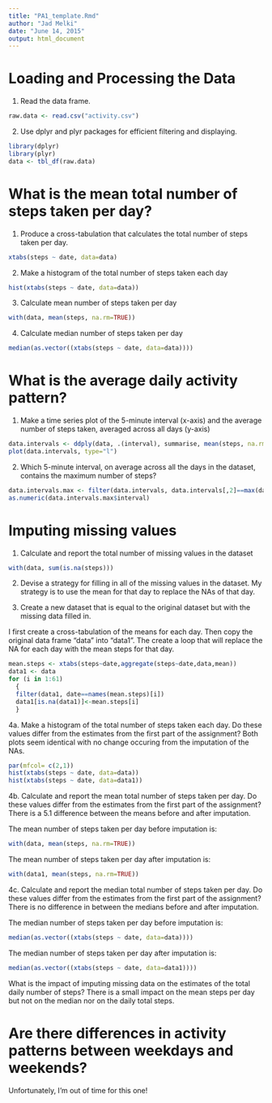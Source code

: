 ```yaml
---
title: "PA1_template.Rmd"
author: "Jad Melki"
date: "June 14, 2015"
output: html_document
---
```

# Loading and Processing the Data 

1. Read the data frame. 
``` r
raw.data <- read.csv("activity.csv")
```

2. Use dplyr and plyr packages for efficient filtering and displaying.
``` r
library(dplyr)
library(plyr)
data <- tbl_df(raw.data)
```

# What is the mean total number of steps taken per day?

1. Produce a cross-tabulation that calculates the total number of steps taken per day. 
``` r
xtabs(steps ~ date, data=data)
```

2. Make a histogram of the total number of steps taken each day
``` r
hist(xtabs(steps ~ date, data=data))
```

3. Calculate mean number of steps taken per day
``` r
with(data, mean(steps, na.rm=TRUE))
```

4. Calculate median number of steps taken per day
``` r
median(as.vector((xtabs(steps ~ date, data=data))))
```

# What is the average daily activity pattern?

1. Make a time series plot of the 5-minute interval (x-axis) and the average number of steps taken, averaged across all days (y-axis)
```r
data.intervals <- ddply(data, .(interval), summarise, mean(steps, na.rm=TRUE))
plot(data.intervals, type="l")
```

2. Which 5-minute interval, on average across all the days in the dataset, contains the maximum number of steps?
```r
data.intervals.max <- filter(data.intervals, data.intervals[,2]==max(data.intervals[,2]))
as.numeric(data.intervals.max$interval)
```

# Imputing missing values

1. Calculate and report the total number of missing values in the dataset
```r
with(data, sum(is.na(steps)))
```

2. Devise a strategy for filling in all of the missing values in the dataset. 
My strategy is to use the mean for that day to replace the NAs of that day. 

3. Create a new dataset that is equal to the original dataset but with the missing data filled in.

I first create a cross-tabulation of the means for each day. Then copy the original data frame "data" into "data1". The create a loop that will replace the NA for each day with the mean steps for that day. 

```r
mean.steps <- xtabs(steps~date,aggregate(steps~date,data,mean))
data1 <- data
for (i in 1:61) 
  {
  filter(data1, date==names(mean.steps)[i])
  data1[is.na(data1)]<-mean.steps[i]
  }
```

4a. Make a histogram of the total number of steps taken each day. Do these values differ from the estimates from the first part of the assignment?
Both plots seem identical with no change occuring from the imputation of the NAs.
```r
par(mfcol= c(2,1))
hist(xtabs(steps ~ date, data=data))
hist(xtabs(steps ~ date, data=data1))
```

4b. Calculate and report the mean total number of steps taken per day. Do these values differ from the estimates from the first part of the assignment?
There is a 5.1 difference between the means before and after imputation.

The mean number of steps taken per day before imputation is: 
``` r
with(data, mean(steps, na.rm=TRUE))
```
The mean number of steps taken per day after imputation is: 
``` r
with(data1, mean(steps, na.rm=TRUE))
```

4c. Calculate and report the median total number of steps taken per day. Do these values differ from the estimates from the first part of the assignment?
There is no difference in between the medians before and after imputation.

The median number of steps taken per day before imputation is: 
``` r
median(as.vector((xtabs(steps ~ date, data=data))))
```

The median number of steps taken per day after imputation is: 
``` r
median(as.vector((xtabs(steps ~ date, data=data1))))
```

What is the impact of imputing missing data on the estimates of the total daily number of steps?
There is a small impact on the mean steps per day but not on the median nor on the daily total steps. 


# Are there differences in activity patterns between weekdays and weekends?
Unfortunately, I'm out of time for this one!

